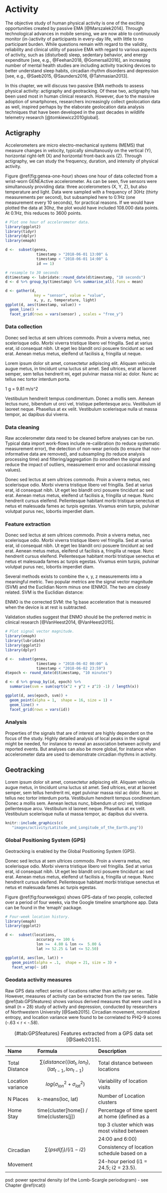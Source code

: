 
# Activity {#activity}

The objective study of human physical activity is one of the exciting opportunities created by passive EMA [@Marszalek2014]. Through technological advances in mobile sensing, we are now able to continuously monitor (in-)activity of participants in every-day life, with little to no participant burden. While questions remain with regard to the validity, reliability and clinical utility of passive EMA with regard to various aspects of activity, such as (disturbed) sleep, sedentary behavior, and energy expenditure [see, e.g., @Feehan2018, @Gomersall2016], an increasing number of mental health studies are including activity tracking devices to better understand sleep habits, circadian rhythm disorders and depression [see, e.g., @Saeb2015, @Saunders2016, @Tahmasian2013].

In this chapter, we will discuss two passive EMA methods to assess physical activity: actigraphy and geotracking. Of these two, actigraphy has been used most in human clinical research. However, due to the massive adoption of smartphones, researchers increasingly collect geolocation data as well, inspired perhaps by the elaborate geolocation data analysis techniques that have been developed in the past decades in wildlife telemetry research [@tomkiewicz2010global].

## Actigraphy
\index{Actigraphy} 
\index{Accelerometer} 

Accelerometers are micro electro-mechanical systems (MEMS) that measure changes in velocity, typically simultanously on the vertical (Y), horizontal right-left (X) and horizontal front-back axis (Z). Through actigraphy, we can study the frequency, duration, and intensity of physical activity. 

Figure \@ref(fig:genea-one-hour) shows one hour of data collected from a wrist-worn GENEActive accelerometer. As can be seen, five sensors were simultanously providing data: three accelerometers (X, Y, Z), but also temperature and light. Data were sampled with a frequency of 30Hz (thirty measurements per second), but subsampled here to 0.1Hz (one measurement every 10 seconds), for practical reasons. If we would have plotted the data at 30hz, the plot would have included 108.000 data points. At 0.1Hz, this reduces to 3600 points. 

```r
# Plot one hour of accelerometer data.
library(ggplot2)
library(tidyr)
library(dplyr)
library(emaph)

d <-  subset(genea,
              timestamp > "2018-06-01 13:00" &
              timestamp < "2018-06-01 14:00" &
              id == 1)

# resample to 30 seconds
d$timestamp <- lubridate::round_date(d$timestamp, "10 seconds")
d <- d %>% group_by(timestamp) %>% summarise_all(.funs = mean)

d <- gather(d,
             key = "sensor", value = "value",
             x, y, z, temperature, light)
ggplot(d, aes(timestamp, value)) +
  geom_line() + 
  facet_grid(rows = vars(sensor) , scales = "free_y")
```

### Data collection
Donec sed lectus at sem ultrices commodo. Proin a viverra metus, nec scelerisque
odio. Morbi viverra tristique libero vel fringilla. Sed at varius erat, id
consequat nibh. Ut eget leo blandit orci posuere tincidunt ac sed erat. Aenean
metus metus, eleifend ut facilisis a, fringilla ut neque. 

Lorem ipsum dolor sit amet, consectetur adipiscing elit. Aliquam vehicula augue
metus, in tincidunt urna luctus sit amet. Sed ultrices, erat at laoreet semper,
sem tellus hendrerit mi, eget pulvinar massa nisl ac dolor. Nunc ac tellus nec
tortor interdum porta. 

1 g =  9.81 m/s^2 

Vestibulum hendrerit tempus condimentum. Donec a mollis
sem. Aenean lectus nunc, bibendum ut orci vel, tristique pellentesque arcu.
Vestibulum id laoreet neque. Phasellus at ex velit. Vestibulum scelerisque nulla
ut massa tempor, ac dapibus dui viverra.  

### Data cleaning

Raw accelerometer data need to be cleaned before analyses can be run. Typical data import work-flows include re-calibration (to reduce systematic measurement error), the detection of non-wear periods (to ensure that non-informative data are removed), and subsampling (to reduce analysis processing time) and filtering/aggregation (to smoothen the signal and reduce the impact of outliers, measurement error and occasional missing values). 

Donec sed lectus at sem ultrices commodo. Proin a viverra metus, nec scelerisque
odio. Morbi viverra tristique libero vel fringilla. Sed at varius erat, id
consequat nibh. Ut eget leo blandit orci posuere tincidunt ac sed erat. Aenean
metus metus, eleifend ut facilisis a, fringilla ut neque. Nunc hendrerit
cursus eleifend. Pellentesque habitant morbi tristique senectus et netus et
malesuada fames ac turpis egestas. Vivamus enim turpis, pulvinar volutpat
purus nec, lobortis imperdiet diam.

### Feature extraction

Donec sed lectus at sem ultrices commodo. Proin a viverra metus, nec scelerisque
odio. Morbi viverra tristique libero vel fringilla. Sed at varius erat, id
consequat nibh. Ut eget leo blandit orci posuere tincidunt ac sed erat. Aenean
metus metus, eleifend ut facilisis a, fringilla ut neque. Nunc hendrerit
cursus eleifend. Pellentesque habitant morbi tristique senectus et netus et
malesuada fames ac turpis egestas. Vivamus enim turpis, pulvinar volutpat
purus nec, lobortis imperdiet diam.

Several methods exists to combine the x, y, z measurements into a meaningful metric. Two popular metrics are the signal vector magnitude (SVM) and the Euclidian Norm minus one (ENMO). The two are closely related. SVM is the Euclidian distance:

\begin{equation} \sqrt{x^2 + y^2 + z^2} \end{equation}

ENMO is the corrected SVM: the 1g base acceleration that is measured when the device is at rest is subtracted. 

\begin{equation} \sqrt{x^2 + y^2 + z^2} - g \end{equation}

Validation studies suggest that ENMO should be the preferred metric in clinical research [@VanHeest2014, @VanHeest2015].  

```r
# Plot signal vector magnitude.
library(emaph)
library(lubridate)
library(ggplot2)
library(dplyr)

d <-  subset(genea,
              timestamp > "2018-06-02 00:00" &
              timestamp < "2018-06-02 23:59")
d$epoch <- round_date(d$timestamp, "10 minutes")

d <- d %>% group_by(id, epoch) %>% 
  summarise(svm = sum(sqrt(x^2 + y^2 + z^2) -1) / length(x))

ggplot(d, aes(epoch, svm)) +
  geom_point(alpha = 1,  shape = 16, size = 1) +
  geom_line() + 
  facet_grid(rows = vars(id))
```


### Analysis

Properties of the signals that are of interest are highly dependent on the focus of the study. Highly detailed analysis of local peaks in the signal might be needed, for instance to reveal an association between activity and reported events. But analyses can also be more global, for instance when accelerometer data are used to demonstrate circadian rhythms in activity.



## Geotracking
\index{GPS} \index{Longitude} \index{Latitude}

Lorem ipsum dolor sit amet, consectetur adipiscing elit. Aliquam vehicula augue
metus, in tincidunt urna luctus sit amet. Sed ultrices, erat at laoreet semper,
sem tellus hendrerit mi, eget pulvinar massa nisl ac dolor. Nunc ac tellus nec
tortor interdum porta. Vestibulum hendrerit tempus condimentum. Donec a mollis
sem. Aenean lectus nunc, bibendum ut orci vel, tristique pellentesque arcu.
Vestibulum id laoreet neque. Phasellus at ex velit. Vestibulum scelerisque nulla
ut massa tempor, ac dapibus dui viverra.

```r
knitr::include_graphics(c(
   "images/activity/Latitude_and_Longitude_of_the_Earth.png"))
```

### Global Positioning System (GPS)
\index{GPS} \index{Longitude} \index{Latitude}

Geotracking is enabled by the Global Positioning System (GPS).



Donec sed lectus at sem ultrices commodo. Proin a viverra metus, nec scelerisque
odio. Morbi viverra tristique libero vel fringilla. Sed at varius erat, id
consequat nibh. Ut eget leo blandit orci posuere tincidunt ac sed erat. Aenean
metus metus, eleifend ut facilisis a, fringilla ut neque. Nunc hendrerit
cursus eleifend. Pellentesque habitant morbi tristique senectus et netus et
malesuada fames ac turpis egestas. 

Figure \@ref(fig:fourweekgps) shows GPS-data of two people, collected over a period of four weeks, via the Google timeline smartphone app. Data can be found in the 'emaph' package. 


```r
# Four-week location history.
library(emaph)
library(ggplot2)

d <-  subset(locations,
              accuracy <= 100 &
              lon >=  4.80 & lon <=  5.00 &
              lat >= 52.25 & lat <= 52.50)

ggplot(d, aes(lon, lat)) +
   geom_point(alpha = .1,  shape = 21, size = 3) +
   facet_wrap(~ id)
```


### Geodata activity measures

Raw GPS data reflect series of locations rather than activity per se. However, measures of activity can be extracted from the raw series. Table \@ref(tab:GPSfeatures) shows various derived measures that were used in a small (n = 28) study of activity and depression, conducted by researchers of Northwestern University [@Saeb2015]. Circadian movement, normalized entropy, and location variance were found to be correlated to PHQ-9 scores (-.63 < r < -.58). 

Table: (\#tab:GPSfeatures) Features extracted from a GPS data set [@Saeb2015].

| **Name**           | **Formula**                               | **Description**                                | 
|:------------------|:-------------------------------------------|:-----------------------------------------------|
| Total Distance    | $$\sum(distance((lat_{t}, lon_{t}), (lat_{t-1}, lon_{t-1})$$ | Total distance between locations |
| Location variance | $$log(\sigma_{lon}^2 + \sigma_{lat}^2)$$   | Variability of location visits                     |
| N Places          | k-means(loc, lat)                          | Number of Location clusters                        |
| Home Stay         | time(cluster[home]) / time(clusters[j])    | Percentage of time spent at home (defined as a     |
|                   |                                            | top 3 cluster which was most visited between       |
|                   |                                            | 24:00 and 6:00)                                    | 
| Circadian         | $$\sum(psd(f_i) / (i1 - i2)$$              | Consistency of location schedule based on a        |
| Movement          |                                            | 24-hour period (i1 = 24.5; i2 = 23.5).             |

psd: power spectral density (of the Lomb-Scargle periodogram) - see Chapter \@ref(rcat)) 
